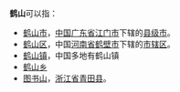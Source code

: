 '''鹤山'''可以指：
* [[鹤山市|鹤山市]]，[[中国|中国]][[广东省|广东省]][[江门市|江门市]]下辖的[[县级市|县级市]]。
* [[鹤山区|鹤山区]]，中国[[河南省|河南省]][[鹤壁市|鹤壁市]]下辖的[[市辖区|市辖区]]。
* [[鹤山镇|鹤山镇]]，中国多地有鹤山镇
* [[鹤山乡|鹤山乡]]
* [[图书山|图书山]]，[[浙江省|浙江省]][[青田县|青田县]]。

{{disambig|Cat=二字中國地名消歧義}}